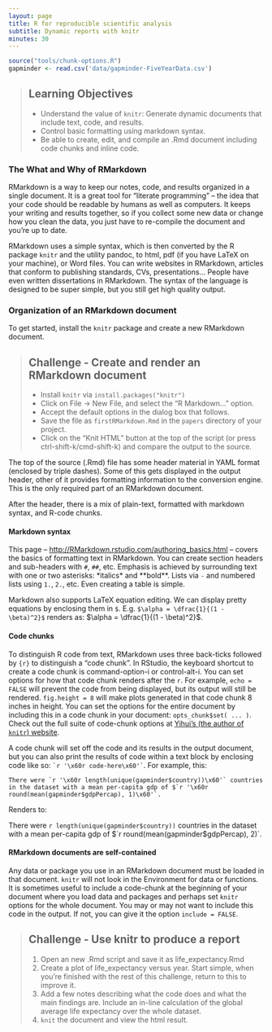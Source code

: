 ```yaml
---
layout: page
title: R for reproducible scientific analysis
subtitle: Dynamic reports with knitr
minutes: 30
---
```


```r
source("tools/chunk-options.R")
gapminder <- read.csv('data/gapminder-FiveYearData.csv')
```

> ## Learning Objectives {.objectives}
>
> * Understand the value of `knitr`: Generate dynamic documents that include text, code, and results.
> * Control basic formatting using markdown syntax.
> * Be able to create, edit, and compile an .Rmd document including code chunks and inline code.

### The What and Why of RMarkdown

RMarkdown is a way to keep our notes, code, and results organized in a single document. It is a great tool for "literate programming" -- the idea that your code should be readable by humans as well as computers. It keeps your writing and results together, so if you collect some new data or change how you clean the data, you just have to re-compile the document and you're up to date.

RMarkdown uses a simple syntax, which is then converted by the R package `knitr` and the utility pandoc, to html, pdf (if you have LaTeX on your machine), or Word files. You can write websites in RMarkdown, articles that conform to publishing standards, CVs, presentations... People have even written dissertations in RMarkdown. The syntax of the language is designed to be super simple, but you still get high quality output.

### Organization of an RMarkdown document

To get started, install the `knitr` package and create a new RMarkdown document.

> ## Challenge - Create and render an RMarkdown document {.challenge}
> 
> - Install `knitr` via `install.packages("knitr")`
> - Click on File -> New File, and select the "R Markdown..." option. 
> - Accept the default options in the dialog box that follows. 
> - Save the file as `firstRMarkdown.Rmd` in the `papers` directory of your project. 
> - Click on the "Knit HTML" button at the top of the script (or press ctrl-shift-k/cmd-shift-k) and compare the output to the source.
>

The top of the source (.Rmd) file has some header material in YAML format (enclosed by triple dashes). Some of this gets displayed in the output header, other of it provides formatting information to the conversion engine. This is the only required part of an RMarkdown document. 

After the header, there is a mix of plain-text, formatted with markdown syntax, and R-code chunks. 

#### Markdown syntax

This page -- <http://RMarkdown.rstudio.com/authoring_basics.html> -- covers the basics of formatting text in RMarkdown. You can create section headers and sub-headers with `#`, `##`, etc. Emphasis is achieved by surrounding text with one or two asterisks:  \*italics\* and \*\*bold\*\*. Lists via `-` and numbered lists using `1.`, `2.`, etc. Even creating a table is simple.

Markdown also supports LaTeX equation editing. We can display pretty equations by enclosing them in `$`. E.g. `$\alpha = \dfrac{1}{(1 - \beta)^2}$` renders as: $\alpha = \dfrac{1}{(1 - \beta)^2}$.

#### Code chunks

To distinguish R code from text, RMarkdown uses three back-ticks followed by `{r}` to distinguish a "code chunk". In RStudio, the keyboard shortcut to create a code chunk is command-option-i or control-alt-i. You can set options for how that code chunk renders after the `r`. For example, `echo = FALSE` will prevent the code from being displayed, but its output will still be rendered. `fig.height = 8` will make plots generated in that code chunk 8 inches in height. You can set the options for the entire document by including this in a code chunk in your document: `opts_chunk$set( ... )`. Check out the full suite of code-chunk options at [Yihui's (the author of `knitr`) website](http://yihui.name/knitr/options/).

A code chunk will set off the code and its results in the output document, but you can also print the results of code within a text block by enclosing code like so: `` `r '\x60r code-here\x60'` ``. For example, this: 

``There were `r '\x60r length(unique(gapminder$country))\x60'` countries in the dataset with a mean per-capita gdp of $`r '\x60r round(mean(gapminder$gdpPercap), 1)\x60'`.``

Renders to:

There were `r length(unique(gapminder$country))` countries in the dataset with a mean per-capita gdp of $`r round(mean(gapminder$gdpPercap), 2)`.

#### RMarkdown documents are self-contained

Any data or package you use in an RMarkdown document must be loaded in that document. `knitr` will not look in the Environment for data or functions. It is sometimes useful to include a code-chunk at the beginning of your document where you load data and packages and perhaps set `knitr` options for the whole document. You may or may not want to include this code in the output. If not, you can give it the option `include = FALSE`.

> ## Challenge - Use knitr to produce a report {.challenge}
>
> 1. Open an new .Rmd script and save it as life_expectancy.Rmd
> 2. Create a plot of life_expectancy versus year. Start simple, when you're finished with the rest of this challenge, return to this to improve it.
> 3. Add a few notes describing what the code does and what the main findings are. Include an in-line calculation of the global average life expectancy over the whole dataset.
> 4. `knit` the document and view the html result.
>